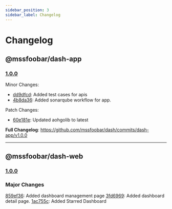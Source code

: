 ```yaml
---
sidebar_position: 3
sidebar_label: Changelog
---
```


# Changelog

## @mssfoobar/dash-app

### [1.0.0](https://github.com/mssfoobar/dash/releases/tag/dash-app%2Fv1.0.0)

Minor Changes:

-   [dd9dfcd](https://github.com/mssfoobar/dash/pull/1/commits/dd9dfcd8323b87d2687e3b3041564f987310b6c5): Added test cases for apis
-   [4b8da36](https://github.com/mssfoobar/dash/pull/28/commits/4b8da36056ea1ba66451b0fe5f4a3b397e853141): Added sonarqube workflow for app.

Patch Changes:

-   [60e181e](https://github.com/mssfoobar/dash/pull/53/commits/60e181eebdfaa5404c1f9c81cb9ffcd525722d00): Updated aohgolib to latest

**Full Changelog**: https://github.com/mssfoobar/dash/commits/dash-app/v1.0.0

---

## @mssfoobar/dash-web

### [1.0.0](https://github.com/mssfoobar/dash/releases/tag/dash-web%2Fv1.0.0)

### Major Changes

[859ef36](https://github.com/mssfoobar/dash/pull/3/commits/859ef365620ab3bfca6599a5cac51430b840d7c1): Added dashboard management page
[3fd6969](https://github.com/mssfoobar/dash/pull/3/commits/3fd6969ea90991156316b4b498491b82afdc2d93): Added dashboard detail page.
[1ac755c](https://github.com/mssfoobar/dash/pull/9/commits/1ac755cc410ca174e1762bc4c77e444bb427a472): Added Starred Dashboard
